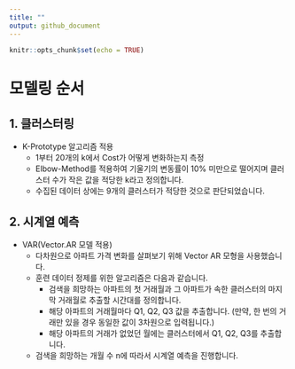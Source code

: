 ```yaml
---
title: ""
output: github_document
---
```


```r
knitr::opts_chunk$set(echo = TRUE)
```

# 모델링 순서

## 1. 클러스터링
- K-Prototype 알고리즘 적용
  - 1부터 20개의 k에서 Cost가 어떻게 변화하는지 측정
  - Elbow-Method를 적용하여 기울기의 변동률이 10% 미만으로 떨어지며 클러스터 수가 작은 값을 적당한 k라고 정의합니다.
  - 수집된 데이터 상에는 9개의 클러스터가 적당한 것으로 판단되었습니다.

## 2. 시계열 예측
- VAR(Vector.AR 모델 적용)
  - 다차원으로 아파트 가격 변화를 살펴보기 위해 Vector AR 모형을 사용했습니다.
  - 훈련 데이터 정제를 위한 알고리즘은 다음과 같습니다.
    - 검색을 희망하는 아파트의 첫 거래월과 그 아파트가 속한 클러스터의 마지막 거래월로 추출할 시간대를 정의합니다.
    - 해당 아파트의 거래월마다 Q1, Q2, Q3 값을 추출합니다. (만약, 한 번의 거래만 있을 경우 동일한 값이 3차원으로 입력됩니다.)
    - 해당 아파트의 거래가 없었던 월에는 클러스터에서 Q1, Q2, Q3를 추출합니다.
  - 검색을 희망하는 개월 수 n에 따라서 시계열 예측을 진행합니다.